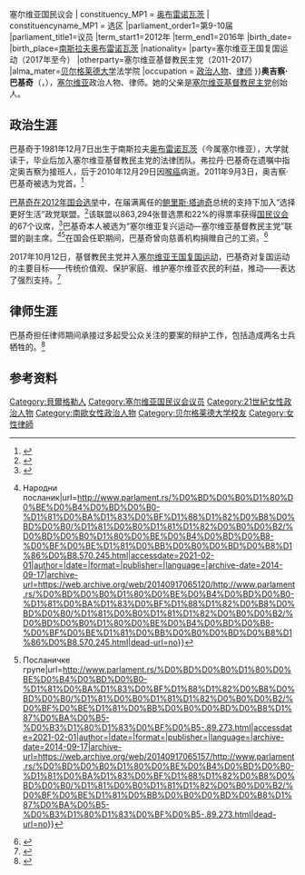 {{infobox officeholder
|name=奥吉察·巴基奇
|original_name={{nobold|{{lang|sr-Cyrl|Олгица Батић}}}}
|image=Olgica_Batic_2012-mc.rs.jpg
|office=[[塞尔维亚基督教民主党|塞尔维亚基督教民主党]]党首
|term_start={{start date|2011|09|03}}
|term_end={{end date|2017|10|12}}
|predecessor={{Le|弗拉丹·巴基奇|Vladan Batić}}
|successor=无，并入[[塞尔维亚王国复国运动|塞尔维亚王国复国运动]]
|parliament1=国民议会 (塞尔维亚){{!}}塞尔维亚国民议会
| constituency_MP1     = [[奥布雷诺瓦茨|奥布雷诺瓦茨]]
| constituencyname_MP1 = 选区
|parliament_order1=第9-10届
|parliament_title1=议员
|term_start1=2012年
|term_end1=2016年
|birth_date={{birth date and age|1981|12|07}}
|birth_place=[[南斯拉夫|南斯拉夫]][[奥布雷诺瓦茨|奥布雷诺瓦茨]]
|nationality={{flag|Serbia}}
|party=塞尔维亚王国复国运动（2017年至今）
|otherparty=塞尔维亚基督教民主党（2011-2017）
|alma_mater=[[贝尔格莱德大学|贝尔格莱德大学]]法学院
|occupation = [[政治人物|政治人物]]、[[律师|律师]]
}}'''奥吉察·巴基奇'''（{{Lang-sr|Олгица Батић|translit=Olgica Batić}}，{{Bd|1981年|12月7日}}），[[塞尔维亚|塞尔维亚]]政治人物、律师。她的父亲是[[塞尔维亚基督教民主党|塞尔维亚基督教民主党]]创始人{{Le|弗拉丹·巴基奇|Vladan Batić}}。

== 政治生涯 ==
巴基奇于1981年12月7日出生于南斯拉夫[[奧布雷諾瓦茨|奥布雷诺瓦茨]]（今属塞尔维亚），大学就读于{{Le|贝尔格莱德大学法学院|University of Belgrade Faculty of Law}}，毕业后加入塞尔维亚基督教民主党的法律团队。弗拉丹·巴基奇在遗嘱中指定奥吉察为接班人，后于2010年12月29日因[[喉癌|喉癌]]病逝。2011年9月3日，奥吉察·巴基奇被选为党首。<ref>{{cite web|url=http://dhss.org.rs/index.php/organizacija|title=Организација|first=|last=ДХСС|website=dhss.org.rs|accessdate=2017-06-28|archive-url=https://web.archive.org/web/20140917082137/http://dhss.org.rs/index.php/organizacija|archive-date=2014-09-17|dead-url=yes}}</ref>

[[2012年塞爾維亞國會選舉|巴基奇在2012年国会选举]]中，在届满离任的[[鲍里斯·塔迪奇|鲍里斯·塔迪奇]]总统的支持下加入“选择更好生活”政党联盟。<ref>{{cite web|url=http://www.rik.parlament.gov.rs/latinica/Liste/2012%20DS%20Lat.htm|title=List-Choice for a Better life|publisher=|accessdate=2017-06-28|dead-url=yes|archiveurl=https://web.archive.org/web/20120704162046/http://www.rik.parlament.gov.rs/latinica/Liste/2012%20DS%20Lat.htm|archivedate=2012-07-04}}</ref>该联盟以863,294张普选票和22%的得票率获得[[国民议会_(塞尔维亚)|国民议会]]的67个议席，<ref>{{cite web|url=http://www.rik.parlament.gov.rs/latinica/Rezultati/RezultatiRIK%20NP%20060512%20Lat.htm|title=The overall results of the elections for deputies of the National Assembly, held on 6 May 2012|publisher=|accessdate=2017-06-28|dead-url=yes|archiveurl=https://web.archive.org/web/20131012010228/http://www.rik.parlament.gov.rs/latinica/Rezultati/RezultatiRIK%20NP%20060512%20Lat.htm|archivedate=2013-10-12}}</ref>巴基奇本人被选为“塞尔维亚复兴运动—塞尔维亚基督教民主党”联盟的副主席。<ref>{{Cite web|title=Народна скупштина Републике Србије {{!}} Народни посланик|url=http://www.parlament.rs/%D0%BD%D0%B0%D1%80%D0%BE%D0%B4%D0%BD%D0%B0-%D1%81%D0%BA%D1%83%D0%BF%D1%88%D1%82%D0%B8%D0%BD%D0%B0/%D1%81%D0%B0%D1%81%D1%82%D0%B0%D0%B2/%D0%BD%D0%B0%D1%80%D0%BE%D0%B4%D0%BD%D0%B8-%D0%BF%D0%BE%D1%81%D0%BB%D0%B0%D0%BD%D0%B8%D1%86%D0%B8.570.245.html|accessdate=2021-02-01|author=|date=|format=|publisher=|language=|archive-date=2014-09-17|archive-url=https://web.archive.org/web/20140917065120/http://www.parlament.rs/%D0%BD%D0%B0%D1%80%D0%BE%D0%B4%D0%BD%D0%B0-%D1%81%D0%BA%D1%83%D0%BF%D1%88%D1%82%D0%B8%D0%BD%D0%B0/%D1%81%D0%B0%D1%81%D1%82%D0%B0%D0%B2/%D0%BD%D0%B0%D1%80%D0%BE%D0%B4%D0%BD%D0%B8-%D0%BF%D0%BE%D1%81%D0%BB%D0%B0%D0%BD%D0%B8%D1%86%D0%B8.570.245.html|dead-url=no}}</ref><ref>{{Cite web|title=Народна скупштина Републике Србије {{!}} Посланичке групе|url=http://www.parlament.rs/%D0%BD%D0%B0%D1%80%D0%BE%D0%B4%D0%BD%D0%B0-%D1%81%D0%BA%D1%83%D0%BF%D1%88%D1%82%D0%B8%D0%BD%D0%B0/%D1%81%D0%B0%D1%81%D1%82%D0%B0%D0%B2/%D0%BF%D0%BE%D1%81%D0%BB%D0%B0%D0%BD%D0%B8%D1%87%D0%BA%D0%B5-%D0%B3%D1%80%D1%83%D0%BF%D0%B5-.89.273.html|accessdate=2021-02-01|author=|date=|format=|publisher=|language=|archive-date=2014-09-17|archive-url=https://web.archive.org/web/20140917065157/http://www.parlament.rs/%D0%BD%D0%B0%D1%80%D0%BE%D0%B4%D0%BD%D0%B0-%D1%81%D0%BA%D1%83%D0%BF%D1%88%D1%82%D0%B8%D0%BD%D0%B0/%D1%81%D0%B0%D1%81%D1%82%D0%B0%D0%B2/%D0%BF%D0%BE%D1%81%D0%BB%D0%B0%D0%BD%D0%B8%D1%87%D0%BA%D0%B5-%D0%B3%D1%80%D1%83%D0%BF%D0%B5-.89.273.html|dead-url=no}}</ref>在国会任职期间，巴基奇曾向慈善机构捐赠自己的工资。<ref>{{cite web|url=http://rt.alo.ha.rs/vesti/politika/skupstinska-primanja-dajem-bolesnoj-deci/4339|archive-url=https://archive.today/20150604091453/http://rt.alo.ha.rs/vesti/politika/skupstinska-primanja-dajem-bolesnoj-deci/4339|dead-url=yes|archive-date=2015-06-04|title=Parliament's earnings give sick children|publisher=|accessdate=2017-06-28}}</ref>

2017年10月12日，基督教民主党并入[[塞尔维亚王国复国运动|塞尔维亚王国复国运动]]，巴基奇对复国运动的主要目标——传统价值观、保护家庭、维护塞尔维亚农民的利益，推动{{Le|塞尔维亚加入欧洲联盟|Accession of Serbia to the European Union}}——表达了强烈支持。<ref>{{Cite web|title=DHSS kolektivno pristupila Pokretu obnove Kraljevine Srbije - Politika - Dnevni list Danas|url=https://www.danas.rs/politika/dhss-kolektivno-pristupila-pokretu-obnove-kraljevine-srbije/|accessdate=2021-02-01|author=|date=|format=|publisher=|language=sr|archive-date=2018-09-18|archive-url=https://web.archive.org/web/20180918012306/https://www.danas.rs/politika/dhss-kolektivno-pristupila-pokretu-obnove-kraljevine-srbije/|dead-url=no}}</ref>

== 律师生涯 ==
巴基奇担任律师期间承接过多起受公众关注的要案的辩护工作，包括造成两名士兵牺牲的{{Tsl|sr|Случај Топчидер|托普希德案}}。<ref>{{Cite AV media|title=Olgica Batić, pravna zastupnica porodica gardista u Topčideru|url=https://www.youtube.com/watch?v=IPv2CFDYZyY|medium=YouTube|date=2012-11-19|access-date=2021-02-01|archive-date=2021-02-15|archive-url=https://web.archive.org/web/20210215010028/https://www.youtube.com/watch?v=IPv2CFDYZyY|dead-url=no}}</ref>

== 参考资料 ==
{{Reflist}}

[[Category:貝爾格勒人|Category:貝爾格勒人]]
[[Category:塞尔维亚国民议会议员|Category:塞尔维亚国民议会议员]]
[[Category:21世紀女性政治人物|Category:21世紀女性政治人物]]
[[Category:南歐女性政治人物|Category:南歐女性政治人物]]
[[Category:贝尔格莱德大学校友|Category:贝尔格莱德大学校友]]
[[Category:女性律師|Category:女性律師]]
{{DEFAULTSORT:Batić, Olgica}}
